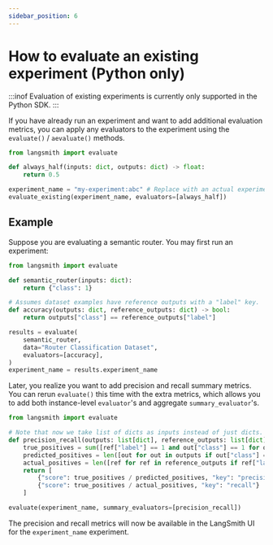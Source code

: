 ```yaml
---
sidebar_position: 6
---
```


# How to evaluate an existing experiment (Python only)

:::inof
Evaluation of existing experiments is currently only supported in the Python SDK.
:::

If you have already run an experiment and want to add additional evaluation metrics, you
can apply any evaluators to the experiment using the `evaluate()` / `aevaluate()` methods.

```python
from langsmith import evaluate

def always_half(inputs: dict, outputs: dict) -> float:
    return 0.5

experiment_name = "my-experiment:abc" # Replace with an actual experiment name or ID
evaluate_existing(experiment_name, evaluators=[always_half])
```

## Example

Suppose you are evaluating a semantic router. You may first run an experiment:

```python
from langsmith import evaluate

def semantic_router(inputs: dict):
    return {"class": 1}

# Assumes dataset examples have reference outputs with a "label" key.
def accuracy(outputs: dict, reference_outputs: dict) -> bool:
    return outputs["class"] == reference_outputs["label"]

results = evaluate(
    semantic_router,
    data="Router Classification Dataset",
    evaluators=[accuracy],
)
experiment_name = results.experiment_name
```

Later, you realize you want to add precision and recall summary metrics. You can rerun `evaluate()` this time with the extra metrics,
which allows you to add both instance-level `evaluator`'s and aggregate `summary_evaluator`'s.

```python
from langsmith import evaluate

# Note that now we take list of dicts as inputs instead of just dicts.
def precision_recall(outputs: list[dict], reference_outputs: list[dict]) -> list[dict]:
    true_positives = sum([ref["label"] == 1 and out["class"] == 1 for out, ref in zip(outputs, reference_outputs)])
    predicted_positives = len([out for out in outputs if out["class"] == 1])
    actual_positives = len([ref for ref in reference_outputs if ref["label"] == 1])
    return [
        {"score": true_positives / predicted_positives, "key": "precision"},
        {"score": true_positives / actual_positives, "key": "recall"}
    ]

evaluate(experiment_name, summary_evaluators=[precision_recall])
```

The precision and recall metrics will now be available in the LangSmith UI for the `experiment_name` experiment.
